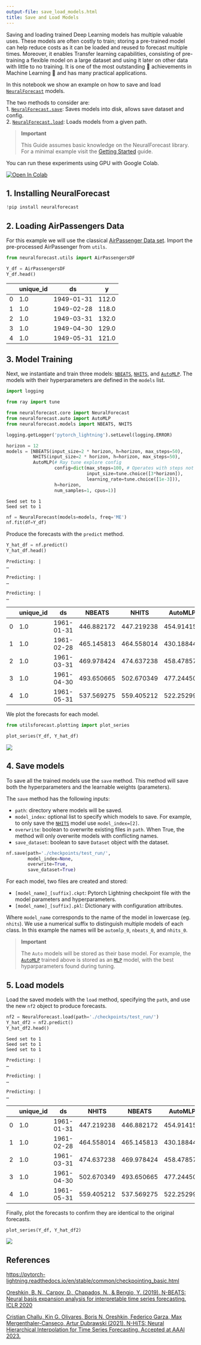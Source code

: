 ```yaml
---
output-file: save_load_models.html
title: Save and Load Models
---
```



Saving and loading trained Deep Learning models has multiple valuable
uses. These models are often costly to train; storing a pre-trained
model can help reduce costs as it can be loaded and reused to forecast
multiple times. Moreover, it enables Transfer learning capabilities,
consisting of pre-training a flexible model on a large dataset and using
it later on other data with little to no training. It is one of the most
outstanding 🚀 achievements in Machine Learning 🧠 and has many
practical applications.

In this notebook we show an example on how to save and load
[`NeuralForecast`](https://nixtlaverse.nixtla.io/neuralforecast/core.html#neuralforecast)
models.

The two methods to consider are:<br/> 1.
[`NeuralForecast.save`](https://nixtlaverse.nixtla.io/neuralforecast/core.html#neuralforecast.save):
Saves models into disk, allows save dataset and config.<br/> 2.
[`NeuralForecast.load`](https://nixtlaverse.nixtla.io/neuralforecast/core.html#neuralforecast.load):
Loads models from a given path.<br/>

> **Important**
>
> This Guide assumes basic knowledge on the NeuralForecast library. For
> a minimal example visit the [Getting
> Started](../getting-started/quickstart.html) guide.

You can run these experiments using GPU with Google Colab.

<a href="https://colab.research.google.com/github/Nixtla/neuralforecast/blob/main/nbs/examples/Save_Load_models.ipynb" target="_parent"><img src="https://colab.research.google.com/assets/colab-badge.svg" alt="Open In Colab"/></a>

## 1. Installing NeuralForecast

```python
!pip install neuralforecast
```

## 2. Loading AirPassengers Data

For this example we will use the classical [AirPassenger Data
set](https://www.kaggle.com/datasets/rakannimer/air-passengers). Import
the pre-processed AirPassenger from `utils`.

```python
from neuralforecast.utils import AirPassengersDF
```


```python
Y_df = AirPassengersDF
Y_df.head()
```

|     | unique_id | ds         | y     |
|-----|-----------|------------|-------|
| 0   | 1.0       | 1949-01-31 | 112.0 |
| 1   | 1.0       | 1949-02-28 | 118.0 |
| 2   | 1.0       | 1949-03-31 | 132.0 |
| 3   | 1.0       | 1949-04-30 | 129.0 |
| 4   | 1.0       | 1949-05-31 | 121.0 |

## 3. Model Training

Next, we instantiate and train three models:
[`NBEATS`](https://nixtlaverse.nixtla.io/neuralforecast/models.nbeats.html#nbeats),
[`NHITS`](https://nixtlaverse.nixtla.io/neuralforecast/models.nhits.html#nhits),
and
[`AutoMLP`](https://nixtlaverse.nixtla.io/neuralforecast/models.html#automlp).
The models with their hyperparameters are defined in the `models` list.

```python
import logging

from ray import tune

from neuralforecast.core import NeuralForecast
from neuralforecast.auto import AutoMLP
from neuralforecast.models import NBEATS, NHITS
```


```python
logging.getLogger('pytorch_lightning').setLevel(logging.ERROR)
```


```python
horizon = 12
models = [NBEATS(input_size=2 * horizon, h=horizon, max_steps=50),
          NHITS(input_size=2 * horizon, h=horizon, max_steps=50),
          AutoMLP(# Ray tune explore config
                  config=dict(max_steps=100, # Operates with steps not epochs
                              input_size=tune.choice([3*horizon]),
                              learning_rate=tune.choice([1e-3])),
                  h=horizon,
                  num_samples=1, cpus=1)]
```

``` text
Seed set to 1
Seed set to 1
```

```python
nf = NeuralForecast(models=models, freq='ME')
nf.fit(df=Y_df)
```

Produce the forecasts with the `predict` method.

```python
Y_hat_df = nf.predict()
Y_hat_df.head()
```

``` text
Predicting: |                                                                                                 …
```

``` text
Predicting: |                                                                                                 …
```

``` text
Predicting: |                                                                                                 …
```

|     | unique_id | ds         | NBEATS     | NHITS      | AutoMLP    |
|-----|-----------|------------|------------|------------|------------|
| 0   | 1.0       | 1961-01-31 | 446.882172 | 447.219238 | 454.914154 |
| 1   | 1.0       | 1961-02-28 | 465.145813 | 464.558014 | 430.188446 |
| 2   | 1.0       | 1961-03-31 | 469.978424 | 474.637238 | 458.478577 |
| 3   | 1.0       | 1961-04-30 | 493.650665 | 502.670349 | 477.244507 |
| 4   | 1.0       | 1961-05-31 | 537.569275 | 559.405212 | 522.252991 |

We plot the forecasts for each model.

```python
from utilsforecast.plotting import plot_series
```


```python
plot_series(Y_df, Y_hat_df)
```

![](/neuralforecast/docs/capabilities/06_save_load_models_files/figure-markdown_strict/cell-11-output-1.png)

## 4. Save models

To save all the trained models use the `save` method. This method will
save both the hyperparameters and the learnable weights (parameters).

The `save` method has the following inputs:

-   `path`: directory where models will be saved.
-   `model_index`: optional list to specify which models to save. For
    example, to only save the
    [`NHITS`](https://nixtlaverse.nixtla.io/neuralforecast/models.nhits.html#nhits)
    model use `model_index=[2]`.
-   `overwrite`: boolean to overwrite existing files in `path`. When
    True, the method will only overwrite models with conflicting names.
-   `save_dataset`: boolean to save `Dataset` object with the dataset.

```python
nf.save(path='./checkpoints/test_run/',
        model_index=None, 
        overwrite=True,
        save_dataset=True)
```

For each model, two files are created and stored:

-   `[model_name]_[suffix].ckpt`: Pytorch Lightning checkpoint file with
    the model parameters and hyperparameters.
-   `[model_name]_[suffix].pkl`: Dictionary with configuration
    attributes.

Where `model_name` corresponds to the name of the model in lowercase
(eg. `nhits`). We use a numerical suffix to distinguish multiple models
of each class. In this example the names will be `automlp_0`,
`nbeats_0`, and `nhits_0`.

> **Important**
>
> The `Auto` models will be stored as their base model. For example, the
> [`AutoMLP`](https://nixtlaverse.nixtla.io/neuralforecast/models.html#automlp)
> trained above is stored as an
> [`MLP`](https://nixtlaverse.nixtla.io/neuralforecast/models.mlp.html#mlp)
> model, with the best hyparparameters found during tuning.

## 5. Load models

Load the saved models with the `load` method, specifying the `path`, and
use the new `nf2` object to produce forecasts.

```python
nf2 = NeuralForecast.load(path='./checkpoints/test_run/')
Y_hat_df2 = nf2.predict()
Y_hat_df2.head()
```

``` text
Seed set to 1
Seed set to 1
Seed set to 1
```

``` text
Predicting: |                                                                                                 …
```

``` text
Predicting: |                                                                                                 …
```

``` text
Predicting: |                                                                                                 …
```

|     | unique_id | ds         | NHITS      | NBEATS     | AutoMLP    |
|-----|-----------|------------|------------|------------|------------|
| 0   | 1.0       | 1961-01-31 | 447.219238 | 446.882172 | 454.914154 |
| 1   | 1.0       | 1961-02-28 | 464.558014 | 465.145813 | 430.188446 |
| 2   | 1.0       | 1961-03-31 | 474.637238 | 469.978424 | 458.478577 |
| 3   | 1.0       | 1961-04-30 | 502.670349 | 493.650665 | 477.244507 |
| 4   | 1.0       | 1961-05-31 | 559.405212 | 537.569275 | 522.252991 |

Finally, plot the forecasts to confirm they are identical to the
original forecasts.

```python
plot_series(Y_df, Y_hat_df2)
```

![](/neuralforecast/docs/capabilities/06_save_load_models_files/figure-markdown_strict/cell-14-output-1.png)

## References

https://pytorch-lightning.readthedocs.io/en/stable/common/checkpointing_basic.html

[Oreshkin, B. N., Carpov, D., Chapados, N., & Bengio, Y. (2019).
N-BEATS: Neural basis expansion analysis for interpretable time series
forecasting. ICLR 2020](https://arxiv.org/abs/1905.10437)

[Cristian Challu, Kin G. Olivares, Boris N. Oreshkin, Federico Garza,
Max Mergenthaler-Canseco, Artur Dubrawski (2021). N-HiTS: Neural
Hierarchical Interpolation for Time Series Forecasting. Accepted at AAAI
2023.](https://arxiv.org/abs/2201.12886)

